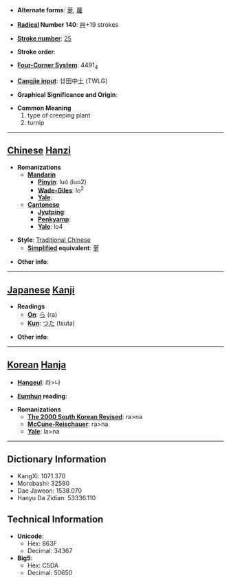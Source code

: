 * '''Alternate forms''': [[萝]], [[蘿]]

* '''[[Wiktionary:Chinese radical index| Radical]] Number 140''': [[Wiktionary:Chinese radical index 艸|艸]]+19 strokes

* '''[[Wiktionary:Chinese total strokes index|Stroke number]]''': [[Wiktionary:Chinese total strokes index 25|25]]

* '''Stroke order''': 

* '''[[Wiktionary:Chinese four corner index|Four-Corner System]]''': 4491<sub>4</sub>

* '''[[Wiktionary:Chinese Cangjie index|Cangjie input]]''': 廿田中土 (TWLG)

* '''Graphical Significance and Origin''': 

* '''Common Meaning'''
*#type of creeping plant
*# turnip


----

== [[Chinese]] [[Hanzi]] ==

* '''Romanizations'''
** '''[[Mandarin]]'''
*** '''[[Pinyin]]''': luó (luo2)
*** '''[[Wade-Giles]]''': lo<sup>2</sup>
*** '''[[Yale]]''': 
** '''[[Cantonese]]'''
*** '''[[Jyutping]]''':
*** '''[[Penkyamp]]''': 
*** '''[[Yale]]''': lo4

* '''Style''': [[Traditional Chinese]] 
** '''[[Simplified Chinese|Simplified]] equivalent''': [[萝]]

* '''Other info''': 

----

== [[Japanese]] [[Kanji]] ==

* '''Readings'''
** '''[[On]]''': [[ら]] (ra)
** '''[[Kun]]''': [[つた]] (tsuta)

* '''Other info''':  

----

== [[Korean]] [[Hanja]] ==

* '''[[Hangeul]]''': 라>나

* '''[[Eumhun]] reading''': 

* '''Romanizations'''
** '''[[The 2000 South Korean Revised Romanization|The 2000 South Korean Revised]]''': ra>na
** '''[[McCune-Reischauer]]''': ra>na
** '''[[Yale]]''': la>na

----

== Dictionary Information ==

* KangXi: 1071.370
* Morobashi: 32590
* Dae Jaweon: 1538.070
* Hanyu Da Zidian: 53336.110

== Technical Information ==

* '''Unicode''':
** Hex: 863F
** Decimal: 34367
* '''Big5''':
** Hex: C5DA
** Decimal: 50650